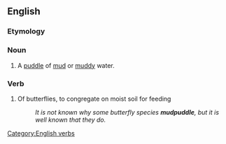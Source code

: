 ==English==

===Etymology===
{{compound|mud|puddle}}

===Noun===
{{en-noun}}

# A [[puddle]] of [[mud]] or [[muddy]] water.

===Verb===
{{en-verb|mudpuddl|es}}

# Of butterflies, to congregate on moist soil for feeding
#: ''It is not known why some butterfly species '''mudpuddle''', but it is well known that they do.''
[[Category:English verbs]]